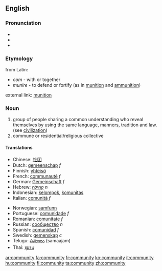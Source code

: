 ==English==
===Pronunciation===
*{{IPA|/k(ə)ˈmjunəti/ or /k(ə)ˈmjunəɾi/}}
*{{audio|en-us-community.ogg|Audio (US)}}
*{{audio|en-ca-community.ogg|Audio (CA)}}

===Etymology===
from Latin:
* ''com'' - with or together
* ''munire'' - to defend or fortify (as in [[munition]] and [[ammunition]])

external link: [http://www.allwords.com/word-munitions.html munition]

===Noun===

# group of people sharing a common understanding who reveal themselves by using the same language, manners, tradition and law. (see [[civilization]])
# commune or residential/religious collective

====Translations====
{{top}}
*Chinese: [[社团]]
*Dutch: [[gemeenschap]] ''f''
*Finnish: [[yhteisö]]
*French: [[communauté]] ''f''
*German: [[Gemeinschaft]] ''f''
*Hebrew: [[קהילה]] ''n''
*Indonesian: [[kelompok]], [[komunitas]]
*Italian: [[comunità]] ''f''
{{mid}}
*Norwegian: [[samfunn]] {{n}}
*Portuguese: [[comunidade]] ''f''
*Romanian: [[comunitate]] ''f''
*Russian: [[:ru:сообщество|сообщество]] ''n''
*Spanish: [[comunidad]] ''f''
*Swedish: [[gemenskap]] ''c''
*Telugu: [[సమాజం]] (samaajam)
*Thai: [[ชุมชน]]
{{bottom}}

[[ar:community]]
[[fa:community]]
[[fr:community]]
[[ko:community]]
[[it:community]]
[[hu:community]]
[[fi:community]]
[[ta:community]]
[[zh:community]]